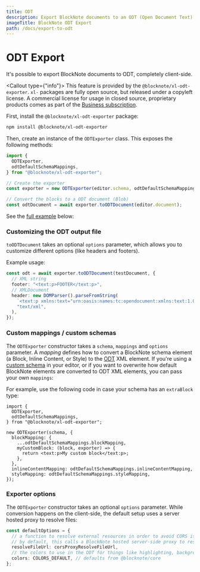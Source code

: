 ```yaml
---
title: ODT
description: Export BlockNote documents to an ODT (Open Document Text) file.
imageTitle: BlockNote ODT Export
path: /docs/export-to-odt
---
```


# ODT Export

It's possible to export BlockNote documents to ODT, completely client-side.

<Callout type={"info"}>
  This feature is provided by the `@blocknote/xl-odt-exporter`. `xl-` packages
  are fully open source, but released under a copyleft license. A commercial
  license for usage in closed source, proprietary products comes as part of the
  [Business subscription](/pricing).
</Callout>

First, install the `@blocknote/xl-odt-exporter` package:

```bash
npm install @blocknote/xl-odt-exporter
```

Then, create an instance of the `ODTExporter` class. This exposes the following methods:

```typescript
import {
  ODTExporter,
  odtDefaultSchemaMappings,
} from "@blocknote/xl-odt-exporter";

// Create the exporter
const exporter = new ODTExporter(editor.schema, odtDefaultSchemaMappings);

// Convert the blocks to a ODT document (Blob)
const odtDocument = await exporter.toODTDocument(editor.document);
```

See the [full example](/examples/interoperability/converting-blocks-to-odt) below:

<Example name="interoperability/converting-blocks-to-odt" />

### Customizing the ODT output file

`toODTDocument` takes an optional `options` parameter, which allows you to customize different options (like headers and footers).

Example usage:

```typescript
const odt = await exporter.toODTDocument(testDocument, {
  // XML string
  footer: "<text:p>FOOTER</text:p>",
  // XMLDocument
  header: new DOMParser().parseFromString(
    `<text:p xmlns:text="urn:oasis:names:tc:opendocument:xmlns:text:1.0">HEADER</text:p>`,
    "text/xml",
  ),
});
```

### Custom mappings / custom schemas

The `ODTExporter` constructor takes a `schema`, `mappings` and `options` parameter.
A _mapping_ defines how to convert a BlockNote schema element (a Block, Inline Content, or Style) to the [ODT](https://docs.oasis-open.org/office/OpenDocument/v1.3/os/part3-schema/OpenDocument-v1.3-os-part3-schema.html) XML element.
If you're using a [custom schema](/docs/features/custom-schemas) in your editor, or if you want to overwrite how default BlockNote elements are converted to ODT XML elements, you can pass your own `mappings`:

For example, use the following code in case your schema has an `extraBlock` type:

```tsx
import {
  ODTExporter,
  odtDefaultSchemaMappings,
} from "@blocknote/xl-odt-exporter";

new ODTExporter(schema, {
  blockMapping: {
    ...odtDefaultSchemaMappings.blockMapping,
    myCustomBlock: (block, exporter) => {
      return <text:p>My custom block</text:p>;
    },
  },
  inlineContentMapping: odtDefaultSchemaMappings.inlineContentMapping,
  styleMapping: odtDefaultSchemaMappings.styleMapping,
});
```

### Exporter options

The `ODTExporter` constructor takes an optional `options` parameter.
While conversion happens on the client-side, the default setup uses a server hosted proxy to resolve files:

```typescript
const defaultOptions = {
  // a function to resolve external resources in order to avoid CORS issues
  // by default, this calls a BlockNote hosted server-side proxy to resolve files
  resolveFileUrl: corsProxyResolveFileUrl,
  // the colors to use in the ODT for things like highlighting, background colors and font colors.
  colors: COLORS_DEFAULT, // defaults from @blocknote/core
};
```

